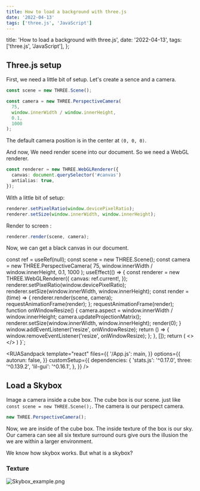 ```yaml
---
title: How to load a background with three.js
date: '2022-04-13'
tags: ['three.js', 'JavaScript']
---
```



  title: 'How to load a background with three.js',
  date: '2022-04-13',
  tags: ['three.js', 'JavaScript'],
};


## Three.js setup

First, we need a little bit of setup. Let's create a sence and a camera.

```ts
const scene = new THREE.Scene();

const camera = new THREE.PerspectiveCamera(
  75,
  window.innerWidth / window.innerHeight,
  0.1,
  1000
);
```

The default camera position is in the center at `(0, 0, 0)`.

And now, We need render scene into our document. So we need a WebGL renderer.

```ts
const renderer = new THREE.WebGLRenderer({
  canvas: document.querySelector('#canvas')
  antialias: true,
});
```

With a little bit of setup:

```ts
renderer.setPixelRatio(window.devicePixelRatio);
renderer.setSize(window.innerWidth, window.innerHeight);
```

Render to screen :

```ts
renderer.render(scene, camera);
```

Now, we can get a black canvas in our document.


  const ref = useRef<HTMLCanvasElement>(null);
  const scene = new THREE.Scene();
  const camera = new THREE.PerspectiveCamera(
    75,
    window.innerWidth / window.innerHeight,
    0.1,
    1000
  );
  useEffect(() => {
    const renderer = new THREE.WebGLRenderer({
      canvas: ref.current!,
    });
    renderer.setPixelRatio(window.devicePixelRatio);
    renderer.setSize(window.innerWidth, window.innerHeight);
    const render = (time) => {
      renderer.render(scene, camera);
      requestAnimationFrame(render);
    };
    requestAnimationFrame(render);
    function onWindowResize() {
      camera.aspect = window.innerWidth / window.innerHeight;
      camera.updateProjectionMatrix();
      renderer.setSize(window.innerWidth, window.innerHeight);
      render(0);
    }
    window.addEventListener('resize', onWindowResize);
    return () => {
      window.removeEventListener('resize', onWindowResize);
    };
  }, []);
  return (
    <>
      <canvas ref={ref}></canvas>
    </>
  )
}`;

<RUASandpack
  template="react"
  files={{
    '/App.js': main,
  }}
  options={{
    autorun: false,
  }}
  customSetup={{
    dependencies: {
      'stats.js': '^0.17.0',
      three: '^0.139.2',
      'lil-gui': '^0.16.1',
    },
  }}
/>

## Load a Skybox

Image a camera inside a cube box. The cube box is our scene. just like `const scene = new THREE.Scene();`. The camera is our perspect camera.

```ts
new THREE.PerspectiveCamera();
```

Now, we are inside of the cube box. The inside texture of the box is our sky. Our camera can see all six texture surround ours give ours the illusion the we are within a larger environment.

We know how skybox works. But what is a skybox?

### Texture

![Skybox_example.png](/images/p/how-to-load-a-background-with-threejs/Skybox_example.png)
